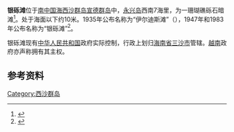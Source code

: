{{Infobox Islands
| plural = yes
| name             =银砾滩
| image name       =
| image caption    = 
| image size       = 
| locator map      = {{Location map|South China Sea|lat=16.776931|long=112.230721|central|300px}}
| map_custom       = yes
| native name      = 
| native name link = 
| other_names         = 
| location         = [[南中国海|南中国海]]
| coordinates      = {{Coord|16|46|36|N|112|13|50|E|display=inline,title}}
| archipelago      = [[西沙群岛|西沙群岛]]
| total islands    = 
| major islands    = 
| area             =
| length           =6.5公里
| width            =4公里米
| coastline        =
| highest mount    = 
| elevation        = 
| country                          = China
| country admin divisions title   =省
| country admin divisions         = [[海南省|海南省]]
| population       = 
| population as of = 
| density          = 
| ethnic groups    = 
| additional info  =
}} 
'''银砾滩'''位于[[南中国海|南中国海]][[西沙群岛|西沙群岛]][[宣德群岛|宣德群岛]]中，[[永兴岛|永兴岛]]西南7海里，为一珊瑚礁砾石暗滩<ref>{{Cite web |url=http://www.hnszw.org.cn/data/news/2009/06/43638/ |title=海南史志网：第一节 西沙群岛的主要岛礁 |access-date=2011-10-17 |archive-url=https://web.archive.org/web/20120501101724/http://www.hnszw.org.cn/data/news/2009/06/43638/ |archive-date=2012-05-01 |dead-url=yes }}</ref>。处于海面以下约10米。1935年公布名称为“伊尔迪斯滩”（{{lang-en|Iltis Bank}}），1947年和1983年公布名称为“银砾滩”<ref>{{cite book zh |author=广东省地名委员会 |title=《南海诸岛地名资料汇编》 |format=M |edition=1 |location=广州 |publisher=广东省地图出版社 |date=1987 |pages=174|id= ISBN 80522-023-9}}</ref>。

银砾滩现有[[中华人民共和国|中华人民共和国]]政府实际控制，行政上划归[[海南省|海南省]][[三沙市|三沙市]]管辖。[[越南|越南]]政府亦声称拥有其主权。
==参考资料==
{{reflist}}

{{有争议的地区小作品}}
{{South China Sea Islands}}

[[Category:西沙群岛|Category:西沙群岛]]
